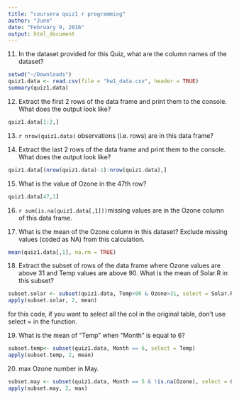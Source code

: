 ```yaml
---
title: "coursera quiz1 r programming"
author: "June"
date: "February 9, 2016"
output: html_document
---
```


11. In the dataset provided for this Quiz, what are the column names of the dataset?
```r
setwd("~/Downloads")
quiz1.data <- read.csv(file = "hw1_data.csv", header = TRUE)
summary(quiz1.data)
```

12. Extract the first 2 rows of the data frame and print them to the console. What does the output look like?
```r
quiz1.data[1:2,]
```

13. `r nrow(quiz1.data)` observations (i.e. rows) are in this data frame?

14. Extract the last 2 rows of the data frame and print them to the console. What does the output look like?
```r
quiz1.data[(nrow(quiz1.data)-1):nrow(quiz1.data),]
```

15. What is the value of Ozone in the 47th row?
```r
quiz1.data[47,1]
```

16. `r sum(is.na(quiz1.data[,1]))`missing values are in the Ozone column of this data frame.

17. What is the mean of the Ozone column in this dataset? Exclude missing values (coded as NA) from this calculation.
```r
mean(quiz1.data[,1], na.rm = TRUE)
```

18. Extract the subset of rows of the data frame where Ozone values are above 31 and Temp values are above 90. What is the mean of Solar.R in this subset?

```r
subset.solar <- subset(quiz1.data, Temp>90 & Ozone>31, select = Solar.R)
apply(subset.solar, 2, mean)
```
for this code, if you want to select all the col in the original table, don't use select = in the function.

19. What is the mean of "Temp" when "Month" is equal to 6?
```r
subset.temp<- subset(quiz1.data, Month == 6, select = Temp)
apply(subset.temp, 2, mean)
```

20. max Ozone number in May.
```r
subset.may <- subset(quiz1.data, Month == 5 & !is.na(Ozone), select = Ozone)
apply(subset.may, 2, max)
```


